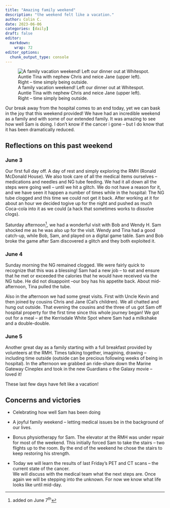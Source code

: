 ```yaml
---
title: "Amazing family weekend"
description: "the weekend felt like a vacation."
author: Colin C.
date: 2023-06-06
categories: [daily]
draft: false
editor: 
  markdown: 
    wrap: 72
editor_options: 
  chunk_output_type: console
---
```


![A family vacation weekend! Left our dinner out at Whitespot. Auntie
Tina with nephew Chris and neice Jane (upper left). Right -- time simply
being
outside.](https://samsstory.s3.ca-central-1.amazonaws.com/weekend-vacation.jpg)

Our break away from the hospital comes to an end today, yet we can bask
in the joy that this weekend provided! We have had an incredible weekend
as a family and with some of our extended family. It was amazing to see
how well Sam is doing. I don't know if the cancer i gone -- but I do
know that it has been dramatically reduced.

## Reflections on this past weekend

### June 3

Our first full day off. A day of rest and simply exploring the RMH
(Ronald McDonald House). We also took care of all the medical items
ourselves -- medications and needles and NG tube feeding. We had it all
down all the steps were going well -- until we hit a glitch. We do not
have a reason for it, and we have seen it happen a number of times while
in the hospital: The NG tube clogged and this time we could not get it
back. After working at it for about an hour we decided togive up for the
night and pushed as much Coca-cola into it as we could (a hack that
sometimes works to dissolve clogs).

Saturday afternoon^[added on June 7^th^], we had a wonderful visit with Bob and Wendy H. Sam
shocked me as he was also up for the visit. Wendy and Tina had a good
catch-up, while Bob, Sam, and played on a digital game table. Sam and
Bob broke the game after Sam discovered a glitch and they both exploited
it.


### June 4

Sunday morning the NG remained clogged. We were fairly quick to
recognize that this was a blessing! Sam had a new job -- to eat and
ensure that he met or exceeded the calories that he would have received
via the NG tube. He did not disappoint --our boy has his appetite back.
About mid-afternoon, Tina pulled the tube.

Also in the afternoon we had some great visits. First with Uncle Kevin
and then joined by cousins Chris and Jane (Cal's children). We all
chatted and hung out outside. That evening the cousins and the three of
us got Sam off hospital property for the first time since this whole
journey began! We got out for a meal -- at the Kerrisdale White Spot
where Sam had a milkshake and a double-double.

### June 5

Another great day as a family starting with a full breakfast provided by
volunteers at the RMH. Times talking together, imagining, drawing --
including time outside (outside can be precious following weeks of being
in hospital). In the afternoon we grabbed an ride-share down the Marine
Gateway Cineplex and took in the new Guardians o the Galaxy movie --
loved it!

These last few days have felt like a vacation!

## Concerns and victories

-   Celebrating how well Sam has been doing

-   A joyful family weekend -- letting medical issues be in the
    background of our lives.

-   Bonus physiotherapy for Sam. The elevator at the RMH was under
    repair for most of the weekend. This initially forced Sam to take
    the stairs -- two flights up to the room. By the end of the weekend
    he chose the stairs to keep restoring his strength.

-   Today we will learn the results of last Friday's PET and CT scans --
    the current state of the cancer.\
    We will discuss with the medical team what the next steps are. Once
    again we will be stepping into the unknown. For now we know what
    life looks like until mid-day.
